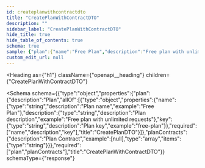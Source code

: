 ```yaml
---
id: createplanwithcontractdto
title: "CreatePlanWithContractDTO"
description: ""
sidebar_label: "CreatePlanWithContractDTO"
hide_title: true
hide_table_of_contents: true
schema: true
sample: {"plan":{"name":"Free Plan","description":"Free plan with unlimited requests","key":"free-plan"},"planContracts":[null]}
custom_edit_url: null
---
```



<Heading
  as={"h1"}
  className={"openapi__heading"}
  children={"CreatePlanWithContractDTO"}
>
</Heading>





<Schema
  schema={{"type":"object","properties":{"plan":{"description":"Plan","allOf":[{"type":"object","properties":{"name":{"type":"string","description":"Plan name","example":"Free Plan"},"description":{"type":"string","description":"Plan description","example":"Free plan with unlimited requests"},"key":{"type":"string","description":"Plan key","example":"free-plan"}},"required":["name","description","key"],"title":"CreatePlanDTO"}]},"planContracts":{"description":"Plan Contract","example":[null],"type":"array","items":{"type":"string"}}},"required":["plan","planContracts"],"title":"CreatePlanWithContractDTO"}}
  schemaType={"response"}
>
  
</Schema>
            
